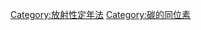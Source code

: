 {{Commons category|Carbon-14}}
{{Cat main|放射性碳定年法}}

[[Category:放射性定年法|Category:放射性定年法]]
[[Category:碳的同位素|Category:碳的同位素]]